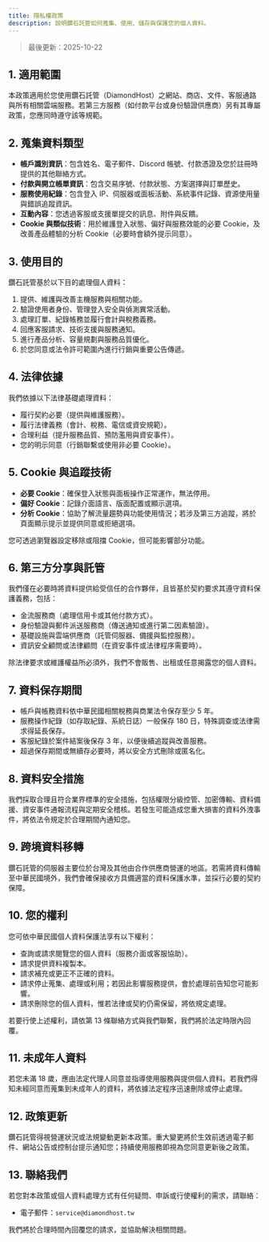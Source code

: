 ```yaml
---
title: 隱私權政策
description: 說明鑽石託管如何蒐集、使用、儲存與保護您的個人資料。
---
```


> 最後更新：2025-10-22

## 1. 適用範圍

本政策適用於您使用鑽石託管（DiamondHost）之網站、商店、文件、客服通路與所有相關雲端服務。若第三方服務（如付款平台或身份驗證供應商）另有其專屬政策，您應同時遵守該等規範。

## 2. 蒐集資料類型

- **帳戶識別資訊**：包含姓名、電子郵件、Discord 帳號、付款憑證及您於註冊時提供的其他聯絡方式。
- **付款與開立帳單資訊**：包含交易序號、付款狀態、方案選擇與訂單歷史。
- **服務使用紀錄**：包含登入 IP、伺服器或面板活動、系統事件記錄、資源使用量與錯誤追蹤資訊。
- **互動內容**：您透過客服或支援單提交的訊息、附件與反饋。
- **Cookie 與類似技術**：用於維護登入狀態、偏好與服務效能的必要 Cookie，及改善產品體驗的分析 Cookie（必要時會額外提示同意）。

## 3. 使用目的

鑽石託管基於以下目的處理個人資料：

1. 提供、維護與改善主機服務與相關功能。
2. 驗證使用者身份、管理登入安全與偵測異常活動。
3. 處理訂單、紀錄帳務並履行會計與稅務義務。
4. 回應客服請求、技術支援與服務通知。
5. 進行產品分析、容量規劃與服務品質優化。
6. 於您同意或法令許可範圍內進行行銷與重要公告傳遞。

## 4. 法律依據

我們依據以下法律基礎處理資料：

- 履行契約必要（提供與維護服務）。
- 履行法律義務（會計、稅務、電信或資安規範）。
- 合理利益（提升服務品質、預防濫用與資安事件）。
- 您的明示同意（行銷聯繫或使用非必要 Cookie）。

## 5. Cookie 與追蹤技術

- **必要 Cookie**：確保登入狀態與面板操作正常運作，無法停用。
- **偏好 Cookie**：記錄介面語言、版面配置或顯示選項。
- **分析 Cookie**：協助了解流量趨勢與功能使用情況；若涉及第三方追蹤，將於頁面顯示提示並提供同意或拒絕選項。

您可透過瀏覽器設定移除或阻擋 Cookie，但可能影響部分功能。

## 6. 第三方分享與託管

我們僅在必要時將資料提供給受信任的合作夥伴，且皆基於契約要求其遵守資料保護義務，包括：

- 金流服務商（處理信用卡或其他付款方式）。
- 身份驗證與郵件派送服務商（傳送通知或進行第二因素驗證）。
- 基礎設施與雲端供應商（託管伺服器、備援與監控服務）。
- 資訊安全顧問或法律顧問（在資安事件或法律程序需要時）。

除法律要求或維護權益所必須外，我們不會販售、出租或任意揭露您的個人資料。

## 7. 資料保存期間

- 帳戶與帳務資料依中華民國相關稅務與商業法令保存至少 5 年。
- 服務操作紀錄（如存取紀錄、系統日誌）一般保存 180 日，特殊調查或法律需求得延長保存。
- 客服紀錄於案件結案後保存 3 年，以便後續追蹤與改善服務。
- 超過保存期間或無續存必要時，將以安全方式刪除或匿名化。

## 8. 資料安全措施

我們採取合理且符合業界標準的安全措施，包括權限分級控管、加密傳輸、資料備援、資安事件通報流程與定期安全稽核。若發生可能造成您重大損害的資料外洩事件，將依法令規定於合理期間內通知您。

## 9. 跨境資料移轉

鑽石託管的伺服器主要位於台灣及其他由合作供應商營運的地區。若需將資料傳輸至中華民國境外，我們會確保接收方具備適當的資料保護水準，並採行必要的契約保障。

## 10. 您的權利

您可依中華民國個人資料保護法享有以下權利：

- 查詢或請求閱覽您的個人資料（服務介面或客服協助）。
- 請求提供資料複製本。
- 請求補充或更正不正確的資料。
- 請求停止蒐集、處理或利用；若因此影響服務提供，會於處理前告知您可能影響。
- 請求刪除您的個人資料，惟若法律或契約仍需保留，將依規定處理。

若要行使上述權利，請依第 13 條聯絡方式與我們聯繫，我們將於法定時限內回覆。

## 11. 未成年人資料

若您未滿 18 歲，應由法定代理人同意並指導使用服務與提供個人資料。若我們得知未經同意而蒐集到未成年人的資料，將依據法定程序迅速刪除或停止處理。

## 12. 政策更新

鑽石託管得視營運狀況或法規變動更新本政策。重大變更將於生效前透過電子郵件、網站公告或控制台提示通知您；持續使用服務即視為您同意更新後之政策。

## 13. 聯絡我們

 若您對本政策或個人資料處理方式有任何疑問、申訴或行使權利的需求，請聯絡：

- 電子郵件：`service@diamondhost.tw`

我們將於合理時間內回覆您的請求，並協助解決相關問題。